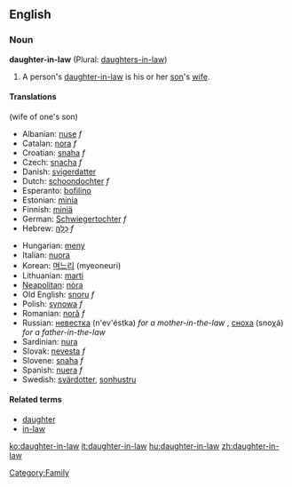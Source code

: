 ==English==
===Noun===
'''daughter-in-law''' (Plural: [[daughters-in-law]])

# A person's [[daughter-in-law]] is his or her [[son]]'s [[wife]].

====Translations====
(wife of one's son)
{{top}}
*Albanian: [[nuse]] ''f''
*Catalan: [[nora]] ''f''
*Croatian: [[snaha]] ''f''
*Czech: [[snacha]] ''f''
*Danish: [[svigerdatter]]
*Dutch: [[schoondochter]] ''f''
*Esperanto: [[bofilino]]
*Estonian: [[minia]]
*Finnish: [[miniä]]
*German: [[Schwiegertochter]] ''f''
*Hebrew: [[כַּלָּה]] ''f''
{{mid}}
*Hungarian: [[meny]]
*Italian: [[nuora]] {{f}}
*Korean: [[며느리]] (myeoneuri)
*Lithuanian: [[marti]]
*[[Neapolitan]]: [[nòra]] {{f}}
*Old English: [[snoru]] ''f''
*Polish: [[synowa]] ''f''
*Romanian: [[noră]] ''f''
*Russian: [[невестка]] (n'ev'éstka) ''for a mother-in-the-law'' {{f}}, [[сноха]] (snoχá) ''for a father-in-the-law'' {{f}}
*Sardinian: [[nura]] {{f}}
*Slovak: [[nevesta]] ''f''
*Slovene: [[snaha]] ''f''
*Spanish: [[nuera]] ''f''
*Swedish: [[svärdotter]], [[sonhustru]]
{{bottom}}

====Related terms====
*[[daughter]]
*[[in-law]]

[[Category:Family]]

[[ko:daughter-in-law]]
[[it:daughter-in-law]]
[[hu:daughter-in-law]]
[[zh:daughter-in-law]]